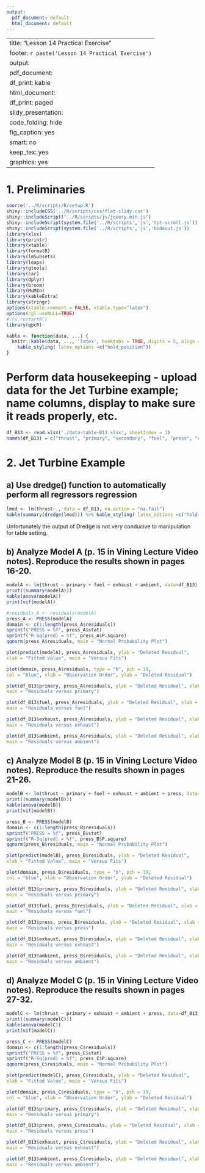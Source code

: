 ```yaml
---
output:
  pdf_document: default
  html_document: default
---
```

---
title: "Lesson 14 Practical Exercise"
footer: `r paste('Lesson 14 Practical Exercise')`
output:
  pdf_document:
    df_print: kable
  html_document:
    df_print: paged
  slidy_presentation:
    code_folding: hide
    fig_caption: yes
    smart: no
keep_tex: yes
graphics: yes
---

# 1. Preliminaries

```r
source('../R/scripts/R/setup.R')
shiny::includeCSS('../R/scripts/css/flat-slidy.css')
shiny::includeScript("../R/scripts/js/jquery.min.js")
shiny::includeScript(system.file('../R/scripts','js','tpt-scroll.js'))
shiny::includeScript(system.file('../R/scripts','js','hideout.js'))
library(xlsx)
library(printr)
library(xtable)
library(formatR)
library(lmSubsets)
library(leaps)
library(gtools)
library(car)
library(dplyr)
library(broom)
library(MuMIn)
library(kableExtra)
library(stringr)
options(xtable.comment = FALSE, xtable.type="latex")
options(rgl.useNULL=TRUE)
#.rs.restartR()
library(qpcR)
```

```r
kable <- function(data, ...) {
  knitr::kable(data, ..., 'latex', booktabs = TRUE, digits = 5, align = 'c') %>% 
    kable_styling( latex_options =c("hold_position"))
}
```

# Perform data housekeeping - upload data for the Jet Turbine example; name columns, display to make sure it reads properly, etc. 

```r
df_B13 <- read.xlsx('./data-table-B13.xlsx', sheetIndex = 1)
names(df_B13) = c("thrust", "primary", "secondary", "fuel", "press", "exhaust", "ambient")
```

# 2. Jet Turbine Example
## a) Use dredge() function to automatically perform all regressors regression

```r
lmod <- lm(thrust~., data = df_B13, na.action = "na.fail")
kable(summary(dredge(lmod))) %>% kable_styling( latex_options =c("hold_position","scale_down") )
```

Unfortunately the output of Dredge is not very conducive to manipulation for table setting.

## b) Analyze Model A (p. 15 in Vining Lecture Video notes). Reproduce the results shown in pages 16-20.

```r
modelA <- lm(thrust ~ primary + fuel + exhaust + ambient, data=df_B13)
print((summary(modelA)))
kable(anova(modelA))
print(vif(modelA))

#residuals_A <- residuals(modelA)
press_A <- PRESS(modelA)
domain <- c(1:length(press_A$residuals))
sprintf("PRESS = %f", press_A$stat)
sprintf("R-Sq(pred) = %f", press_A$P.square)
qqnorm(press_A$residuals, main = "Normal Probability Plot")

plot(predict(modelA), press_A$residuals, ylab = "Deleted Residual",
xlab = "Fitted Value", main = "Versus Fits")

plot(domain, press_A$residuals, type = "b", pch = 19,
col = "blue", xlab = "Observation Order", ylab = "Deleted Residual")

plot(df_B13$primary, press_A$residuals, ylab = "Deleted Residual", xlab = "primary",
main = "Residuals versus primary")

plot(df_B13$fuel, press_A$residuals, ylab = "Deleted Residual", xlab = "fuel",
main = "Residuals versus fuel")

plot(df_B13$exhaust, press_A$residuals, ylab = "Deleted Residual", xlab = "exhaust",
main = "Residuals versus exhaust")

plot(df_B13$ambient, press_A$residuals, ylab = "Deleted Residual", xlab = "ambient",
main = "Residuals versus ambient")
```

## c) Analyze Model B (p. 15 in Vining Lecture Video notes). Reproduce the results shown in pages 21-26.

```r
modelB <- lm(thrust ~ primary + fuel + exhaust + ambient + press, data=df_B13)
print((summary(modelB)))
kable(anova(modelB))
print(vif(modelB))

press_B <- PRESS(modelB)
domain <- c(1:length(press_B$residuals))
sprintf("PRESS = %f", press_B$stat)
sprintf("R-Sq(pred) = %f", press_B$P.square)
qqnorm(press_B$residuals, main = "Normal Probability Plot")

plot(predict(modelB), press_B$residuals, ylab = "Deleted Residual",
xlab = "Fitted Value", main = "Versus Fits")

plot(domain, press_B$residuals, type = "b", pch = 19,
col = "blue", xlab = "Observation Order", ylab = "Deleted Residual")

plot(df_B13$primary, press_B$residuals, ylab = "Deleted Residual", xlab = "primary",
main = "Residuals versus primary")

plot(df_B13$fuel, press_B$residuals, ylab = "Deleted Residual", xlab = "fuel",
main = "Residuals versus fuel")

plot(df_B13$press, press_B$residuals, ylab = "Deleted Residual", xlab = "press",
main = "Residuals versus press")

plot(df_B13$exhaust, press_B$residuals, ylab = "Deleted Residual", xlab = "exhaust",
main = "Residuals versus exhaust")

plot(df_B13$ambient, press_B$residuals, ylab = "Deleted Residual", xlab = "ambient",
main = "Residuals versus ambient")
```

## d) Analyze Model C (p. 15 in Vining Lecture Video notes). Reproduce the results shown in pages 27-32.

```r
modelC <- lm(thrust ~ primary + exhaust + ambient + press, data=df_B13)
print((summary(modelC)))
kable(anova(modelC))
print(vif(modelC))

press_C <- PRESS(modelC)
domain <- c(1:length(press_C$residuals))
sprintf("PRESS = %f", press_C$stat)
sprintf("R-Sq(pred) = %f", press_C$P.square)
qqnorm(press_C$residuals, main = "Normal Probability Plot")

plot(predict(modelC), press_C$residuals, ylab = "Deleted Residual",
xlab = "Fitted Value", main = "Versus Fits")

plot(domain, press_C$residuals, type = "b", pch = 19,
col = "blue", xlab = "Observation Order", ylab = "Deleted Residual")

plot(df_B13$primary, press_C$residuals, ylab = "Deleted Residual", xlab = "primary",
main = "Residuals versus primary")

plot(df_B13$press, press_C$residuals, ylab = "Deleted Residual", xlab = "press",
main = "Residuals versus press")

plot(df_B13$exhaust, press_C$residuals, ylab = "Deleted Residual", xlab = "exhaust",
main = "Residuals versus exhaust")

plot(df_B13$ambient, press_C$residuals, ylab = "Deleted Residual", xlab = "ambient",
main = "Residuals versus ambient")
```

